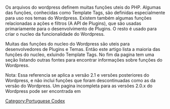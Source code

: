 Os arquivos do wordpress definem muitas funções uteis do PHP. Algumas das funções, conhecidas como Template Tags, são definidas especialmente para uso nos temas do Wordpress. Existem também algumas funções relacionadas a ações e filtros (A API de Plugins), que são usadas primariamente para o desenvolvimento de Plugins. O resto é usado para criar o nucleo da funcionalidade do Wordpress.

Muitas das funções do nucleo do Wordpress são uteis para desenvolvedores de Plugins e Temas. Então este artigo lista a maioria das funções do nucleo, exluindo Template Tags. No fim da pagina tem uma seção listando outras fontes para encontrar informações sobre funções do Wordpress.

Nota: Essa referencia se aplica a versão 2.1 e versões posteriores do Wordpress, e não inclui funções que foram descontinuadas como as da versão do Wordpress. Um pagina incompleta para as versões 2.0.x do Wordpress pode ser encontrada em {{en|Function_Reference_2.0.x||Function Reference 2.0.x.}}

[[Category:Portuguese Codex]]